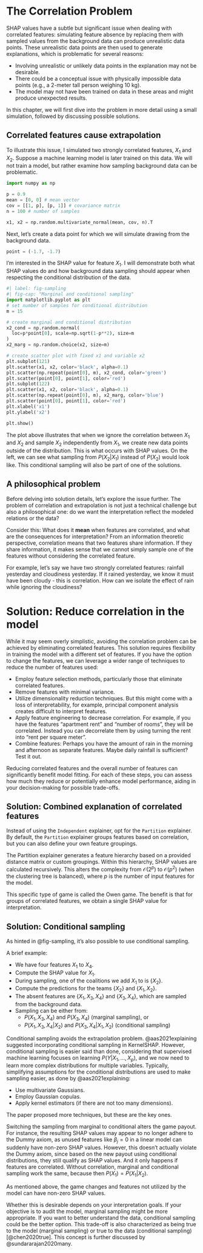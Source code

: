 # The Correlation Problem {#correlation}

SHAP values have a subtle but significant issue when dealing with correlated features:
simulating feature absence by replacing them with sampled values from the background data can produce unrealistic data points.
These unrealistic data points are then used to generate explanations, which is problematic for several reasons:

- Involving unrealistic or unlikely data points in the explanation may not be desirable.
- There could be a conceptual issue with physically impossible data points (e.g., a 2-meter tall person weighing 10 kg).
- The model may not have been trained on data in these areas and might produce unexpected results.

In this chapter, we will first dive into the problem in more detail using a small simulation, followed by discussing possible solutions.

## Correlated features cause extrapolation

To illustrate this issue, I simulated two strongly correlated features, $X_1$ and $X_2$.
Suppose a machine learning model is later trained on this data.
We will not train a model, but rather examine how sampling background data can be problematic.

```python
import numpy as np

p = 0.9
mean = [0, 0] # mean vector
cov = [[1, p], [p, 1]] # covariance matrix
n = 100 # number of samples

x1, x2 = np.random.multivariate_normal(mean, cov, n).T
```

Next, let's create a data point for which we will simulate drawing from the background data.

```python
point = (-1.7, -1.7)
```

I'm interested in the SHAP value for feature $X_1$.
I will demonstrate both what SHAP values do and how background data sampling should appear when respecting the conditional distribution of the data.
```python
#| label: fig-sampling
#| fig-cap: "Marginal and conditional sampling"
import matplotlib.pyplot as plt
# set number of samples for conditional distribution
m = 15

# create marginal and conditional distribution
x2_cond = np.random.normal(
  loc=p*point[0], scale=np.sqrt(1-p**2), size=m
)
x2_marg = np.random.choice(x2, size=m)

# create scatter plot with fixed x1 and variable x2
plt.subplot(121)
plt.scatter(x1, x2, color='black', alpha=0.1)
plt.scatter(np.repeat(point[0], m), x2_cond, color='green')
plt.scatter(point[0], point[1], color='red')
plt.subplot(122)
plt.scatter(x1, x2, color='black', alpha=0.1)
plt.scatter(np.repeat(point[0], m), x2_marg, color='blue')
plt.scatter(point[0], point[1], color='red')
plt.xlabel('x1')
plt.ylabel('x2')

plt.show()
```

The plot above illustrates that when we ignore the correlation between $X_1$ and $X_2$ and sample $X_2$ independently from $X_1$, we create new data points outside of the distribution.
This is what occurs with SHAP values.
On the left, we can see what sampling from $P(X_2 | X_1)$ instead of $P(X_2)$ would look like.
This conditional sampling will also be part of one of the solutions.

## A philosophical problem

Before delving into solution details, let's explore the issue further.
The problem of correlation and extrapolation is not just a technical challenge but also a philosophical one: do we want the interpretation reflect the modeled relations or the data?

Consider this: What does it **mean** when features are correlated, and what are the consequences for interpretation?
From an information theoretic perspective, correlation means that two features share information.
If they share information, it makes sense that we cannot simply sample one of the features without considering the correlated feature.

For example, let's say we have two strongly correlated features: rainfall yesterday and cloudiness yesterday.
If it rained yesterday, we know it must have been cloudy - this is correlation.
How can we isolate the effect of rain while ignoring the cloudiness?

# Solution: Reduce correlation in the model

While it may seem overly simplistic, avoiding the correlation problem can be achieved by eliminating correlated features.
This solution requires flexibility in training the model with a different set of features.
If you have the option to change the features, we can leverage a wider range of techniques to reduce the number of features used:

- Employ feature selection methods, particularly those that eliminate correlated features.
- Remove features with minimal variance.
- Utilize dimensionality reduction techniques. But this might come with a loss of interpretability, for example, principal component analysis creates difficult to interpret features.
- Apply feature engineering to decrease correlation. For example, if you have the features "apartment rent" and "number of rooms", they will be correlated. Instead you can decorrelate them by using turning the rent into "rent per square meter". 
- Combine features: Perhaps you have the amount of rain in the morning and afternoon as separate features. Maybe daily rainfall is sufficient? Test it out.

Reducing correlated features and the overall number of features can significantly benefit model fitting.
For each of these steps, you can assess how much they reduce or potentially enhance model performance, aiding in your decision-making for possible trade-offs.

## Solution: Combined explanation of correlated features

Instead of using the `Independent` explainer, opt for the `Partition` explainer.
By default, the `Partition` explainer groups features based on correlation, but you can also define your own feature groupings.

The Partition explainer generates a feature hierarchy based on a provided distance matrix or custom groupings.
Within this hierarchy, SHAP values are calculated recursively.
This alters the complexity from $\mathcal{O}(2^p)$ to $\mathcal{O}(p^2)$ (when the clustering tree is balanced), where $p$ is the number of input features for the model.

This specific type of game is called the Owen game.
The benefit is that for groups of correlated features, we obtain a single SHAP value for interpretation.

## Solution: Conditional sampling

As hinted in @fig-sampling, it's also possible to use conditional sampling.

A brief example:

- We have four features $X_1$ to $X_4$.
- Compute the SHAP value for $X_1$.
- During sampling, one of the coalitions we add $X_1$ to is $\{X_2\}$.
- Compute the predictions for the teams $\{X_2\}$ and $\{X_1, X_2\}$.
- The absent features are $\{X_1, X_3, X_4\}$ and $\{X_3, X_4\}$, which are sampled from the background data.
- Sampling can be either from:
  - $P(X_1, X_3, X_4)$ and $P(X_3, X_4)$ (marginal sampling), or
  - $P(X_1, X_3, X_4 | X_2)$ and $P(X_3, X_4| X_1, X_2)$ (conditional sampling)

Conditional sampling avoids the extrapolation problem.
@aas2021explaining suggested incorporating conditional sampling in KernelSHAP.
However, conditional sampling is easier said than done, considering that supervised machine learning focuses on learning $P(Y|X_1, \ldots, X_p)$, and we now need to learn more complex distributions for multiple variables.
Typically, simplifying assumptions for the conditional distributions are used to make sampling easier, as done by @aas2021explaining:

- Use multivariate Gaussians.
- Employ Gaussian copulas.
- Apply kernel estimators (if there are not too many dimensions).

The paper proposed more techniques, but these are the key ones.

::: {.callout-warning}

Switching the sampling from marginal to conditional alters the game payout.
For instance, the resulting SHAP values may appear to no longer adhere to the Dummy axiom, as unused features like $\beta_j=0$ in a linear model can suddenly have non-zero SHAP values.
However, this doesn't actually violate the Dummy axiom, since based on the new payout using conditional distributions, they still qualify as SHAP values.
And it only happens if features are correlated.
Without correlation, marginal and conditional sampling work the same, because then $P(X_1) = P(X_1|X_2)$.

:::

As mentioned above, the game changes and features not utilized by the model can have non-zero SHAP values.

Whether this is desirable depends on your interpretation goals.
If your objective is to audit the model, marginal sampling might be more appropriate.
If you want to better understand the data, conditional sampling could be the better option.
This trade-off is also characterized as being true to the model (marginal sampling) or true to the data (conditional sampling) [@chen2020true].
This concept is further discussed by @sundararajan2020many.


